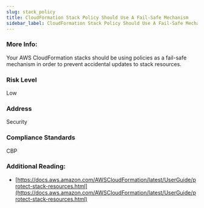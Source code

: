 ```yaml
---
slug: stack_policy
title: CloudFormation Stack Policy Should Use A Fail-Safe Mechanism
sidebar_label: CloudFormation Stack Policy Should Use A Fail-Safe Mechanism
---
```


### More Info:

Your AWS CloudFormation stacks should be using policies as a fail-safe mechanism in order to prevent accidental updates to stack resources.

### Risk Level

Low

### Address

Security

### Compliance Standards

CBP


### Additional Reading:

- [https://docs.aws.amazon.com/AWSCloudFormation/latest/UserGuide/protect-stack-resources.html](https://docs.aws.amazon.com/AWSCloudFormation/latest/UserGuide/protect-stack-resources.html) 

